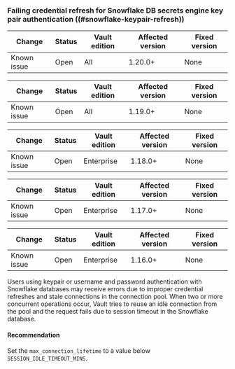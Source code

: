 ### Failing credential refresh for Snowflake DB secrets engine key pair authentication ((#snowflake-keypair-refresh))

<!-- BEGIN: Vault:=v1.20.x -->

| Change      | Status   | Vault edition | Affected version | Fixed version
| ----------- | -------- | ------------- | ---------------- | -------------
| Known issue | Open     | All           | 1.20.0+          | None

<!-- END: Vault:=v1.20.x -->

<!-- BEGIN: Vault:=v1.19.x -->

| Change      | Status   | Vault edition | Affected version | Fixed version
| ----------- | -------- | ------------- | ---------------- | -------------
| Known issue | Open     | All           | 1.19.0+          | None

<!-- END: Vault:=v1.19.x -->

<!-- BEGIN: Vault:=v1.18.x -->

| Change      | Status   | Vault edition | Affected version | Fixed version
| ----------- | -------- | ------------- | ---------------- | -------------
| Known issue | Open     | Enterprise    | 1.18.0+          | None

<!-- END: Vault:=v1.18.x -->

<!-- BEGIN: Vault:=v1.17.x -->

| Change      | Status   | Vault edition | Affected version | Fixed version
| ----------- | -------- | ------------- | ---------------- | -------------
| Known issue | Open     | Enterprise    | 1.17.0+          | None

<!-- END: Vault:=v1.17.x -->

<!-- BEGIN: Vault:=v1.16.x -->

| Change      | Status   | Vault edition | Affected version | Fixed version
| ----------- | -------- | ------------- | ---------------- | -------------
| Known issue | Open     | Enterprise    | 1.16.0+          | None

<!-- END: Vault:=v1.16.x -->

Users using keypair or username and password authentication with Snowflake
databases may receive errors due to improper credential refreshes and stale
connections in the connection pool. When two or more concurrent operations
occur, Vault tries to reuse an idle connection from the pool and the request
fails due to session timeout in the Snowflake database.

#### Recommendation

Set the `max_connection_lifetime` to a value below `SESSION_IDLE_TIMEOUT_MINS`.